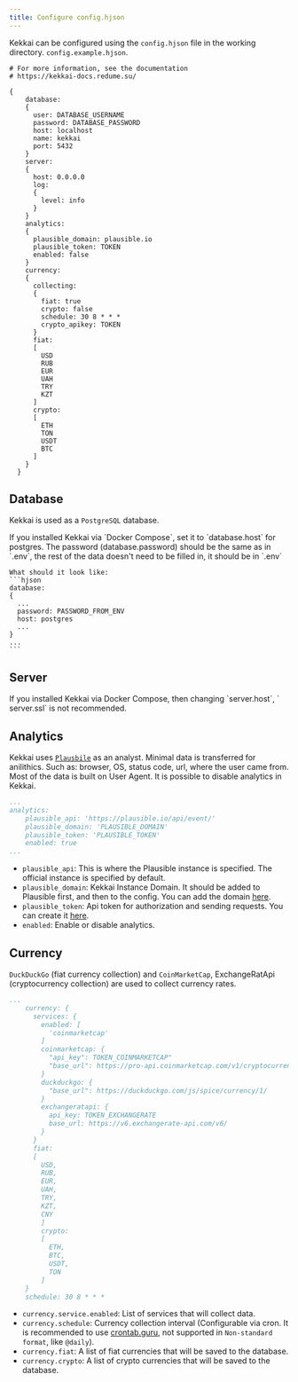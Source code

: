 ```yaml
---
title: Configure config.hjson
---
```



Kekkai can be configured using the `config.hjson` file in the working directory. 
`config.example.hjson`.

```hjson
# For more information, see the documentation
# https://kekkai-docs.redume.su/

{
    database:
    {
      user: DATABASE_USERNAME
      password: DATABASE_PASSWORD
      host: localhost
      name: kekkai
      port: 5432
    }
    server:
    {
      host: 0.0.0.0
      log:
      {
        level: info
      }
    }
    analytics:
    {
      plausible_domain: plausible.io
      plausible_token: TOKEN
      enabled: false
    }
    currency:
    {
      collecting:
      {
        fiat: true
        crypto: false
        schedule: 30 8 * * *
        crypto_apikey: TOKEN
      }
      fiat:
      [
        USD
        RUB
        EUR
        UAH
        TRY
        KZT
      ]
      crypto:
      [
        ETH
        TON
        USDT
        BTC
      ]
    }
  }
```

## Database
Kekkai is used as a `PostgreSQL` database.

<Aside>
    If you installed Kekkai via `Docker Compose`, 
    set it to `database.host` for postgres. 
    The password (database.password) should be the same as in `.env`, 
    the rest of the data doesn't need to be filled in, 
    it should be in `.env`

    What should it look like:
    ```hjson
    database:
    {
      ...
      password: PASSWORD_FROM_ENV
      host: postgres
      ...
    }
    ...
    ```
</Aside>

## Server
<Aside>
    If you installed Kekkai via Docker Compose, then changing `server.host`, `
    server.ssl` is not recommended.
</Aside>

## Analytics
Kekkai uses [`Plausbile`](https://plausible.io/) as an analyst. 
Minimal data is transferred for anilithics. 
Such as: browser, OS, status code, url, where the user came from. 
Most of the data is built on User Agent. 
It is possible to disable analytics in Kekkai.

```yaml
...
analytics:
    plausible_api: 'https://plausible.io/api/event/'
    plausible_domain: 'PLAUSIBLE_DOMAIN'
    plausible_token: 'PLAUSIBLE_TOKEN'
    enabled: true
...
```

- `plausible_api`: This is where the Plausible instance is specified. 
    The official instance is specified by default.
- `plausible_domain`: Kekkai Instance Domain. 
  It should be added to Plausible first, and then to the config. 
  You can add the domain [here](https://plausible.io/sites/new?flow=provisioning).
- `plausible_token`: Api token for authorization and sending requests. 
You can create it [here](https://plausible.io/settings/api-keys).
- `enabled`: Enable or disable analytics. 

## Currency
`DuckDuckGo` (fiat currency collection) and `CoinMarketCap`, ExchangeRatApi (cryptocurrency collection) 
are used to collect currency rates.


```yaml
...
    currency: {
      services: {
        enabled: [
          'coinmarketcap'
        ]
        coinmarketcap: {
          "api_key": TOKEN_COINMARKETCAP"
          "base_url": https://pro-api.coinmarketcap.com/v1/cryptocurrency/quotes/latest
        }
        duckduckgo: {
          "base_url": https://duckduckgo.com/js/spice/currency/1/
        }
        exchangeratapi: {
          api_key: TOKEN_EXCHANGERATE
          base_url: https://v6.exchangerate-api.com/v6/
        }
      }
      fiat:
      [
        USD,
        RUB,
        EUR,
        UAH,
        TRY,
        KZT,
        CNY
        ]
        crypto:
        [
          ETH,
          BTC,
          USDT,
          TON
        ]
    }
    schedule: 30 8 * * *
```

- `currency.service.enabled`: List of services that will collect data.
- `currency.schedule`: Currency collection interval (Configurable via cron. 
  It is recommended to use [crontab.guru](https://crontab.guru), 
  not supported in `Non-standard format`, like `@daily`).
- `currency.fiat`: A list of fiat currencies that will be saved to the database.
- `currency.crypto`: A list of crypto currencies that will be saved to the database.